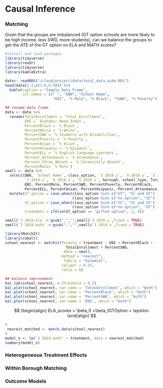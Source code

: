 # Causal Inference

### Matching

Given that the groups are imbalanced (GT option schools are more likely to be high income, less SWD, more students), can we balance the groups to get the ATE of the GT option on ELA and MATH scores?


```r
#install and load packages
library(tidyverse)
library(readr)
library(tidyverse)
library(kableExtra)

data<- readRDS("/cloud/project/data/total_data_wide.RDS")
head(data[1:3,c(1:6,8:9)]) %>%
  kable(caption = "Sample Data Frame",
        col.names = c(" ", "DBN", "School Name",
                      "ENI", "% Male", "% Black", "%SWD", "% Poverty"))

## rename data frame
data <- data %>%
  rename(TotalEnrollment = `Total Enrollment`,
         ENI = `Economic Need Index`,
         PercentBlack = `% Black`,
         PercentWhite = `% White`,
         PercentSWD = `% Students with Disabilities`,
         PercentPoverty = `% Poverty`,
         PercentAsian = `% Asian`,
         PercentHispanic = `% Hispanic`,
         PercentELL = `% English Language Learners`,
         Percent_Attendance = `% Attendance`,
         Percent_Chron_Absent = `% Chronically Absent`,
         PercentMale= `% Male`)
small <- data %>%
  select(DBN, `School Name`, class_option, `3 2019.y`, `4 2019.y`, `5 2019.y`,
         `3 2019.x`, `4 2019.x`, `5 2019.x`, borough, school_type, TotalEnrollment,
         ENI, PercentMale, PercentSWD, PercentPoverty, PercentBlack,
         PercentELL, PercentAsian, PercentHispanic, Percent_Attendance, Percent_Chron_Absent) %>%
  mutate(GT_option = case_when(class_option %in% c("GT", "SC and GT") ~ "gifted option",
                               class_option %in% c("no option", "SC") ~ "no gifted option"),
         SC_option = case_when(class_option %in% c("SC", "SC and GT") ~ "SC option",
                               class_option %in% c("no option", "GT") ~ "no SC option"),
         treatment = ifelse(GT_option == "gifted option", 1, 0))

small$`3 2019.ela` <-gsub(",","",small$`3 2019.y`,fixed = TRUE)
small$`3 2019.math` <-gsub(",","",small$`3 2019.x`,fixed = TRUE)

```

```r

library(MatchIt)
library(cobalt)
school_nearest <- matchit(formula = treatment ~ ENI + PercentBlack +
                            TotalEnrollment + PercentSWD, 
                           data = small,
                          method = "nearest",
                           family = "binomial",
                          caliper = 0.25,
                          ratio = 6)

## balance improvement
bal.tab(school_nearest, m.threshold = 0.1)
bal.plot(school_nearest, var.name = 'TotalEnrollment', which = "both")
bal.plot(school_nearest, var.name = 'PercentBlack', which = "both")
bal.plot(school_nearest, var.name = 'PercentSWD', which = "both")
bal.plot(school_nearest, var.name = 'ENI', which = "both")


```
$$
\begin{align}
ELA_scores = \beta_0 +\beta_1GTOption + \epsilon
\end{align}
$$

```r
# 
 nearest_matched <- match.data(school_nearest)
# 
model_n <- lm(`3 2019.math` ~ treatment, data = nearest_matched)
summary(model_n)


```


### Heterogeneous Treatment Effects


### Within Borough Matching


### Outcome Models
